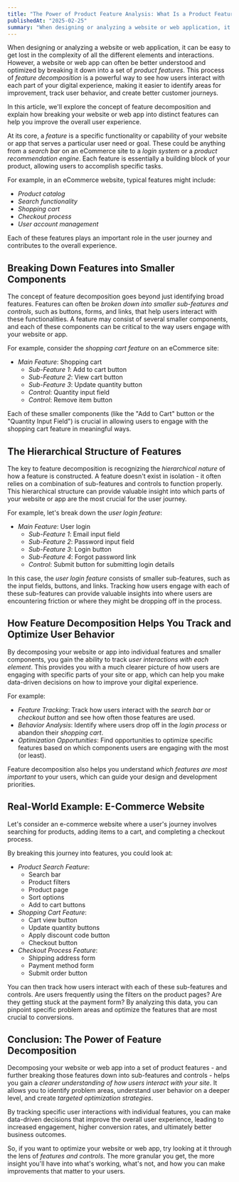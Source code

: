 ```yaml
---
title: "The Power of Product Feature Analysis: What Is a Product Feature"
publishedAt: "2025-02-25"
summary: "When designing or analyzing a website or web application, it can be easy to get lost in the complexity of all the different elements and interactions. However, a website or web app can often be better understood and optimized by breaking it down into a set of product features. This process of feature decomposition is a powerful way to see how users interact with each part of your digital experience, making it easier to identify areas for improvement, track user behavior, and create better customer journeys."
---
```


When designing or analyzing a website or web application, it can be easy to get lost in the complexity of all the different elements and interactions. However, a website or web app can often be better understood and optimized by breaking it down into a set of *product features*. This process of *feature decomposition* is a powerful way to see how users interact with each part of your digital experience, making it easier to identify areas for improvement, track user behavior, and create better customer journeys.

In this article, we'll explore the concept of feature decomposition and explain how breaking your website or web app into distinct features can help you improve the overall user experience.

At its core, a *feature* is a specific functionality or capability of your website or app that serves a particular user need or goal. These could be anything from a *search bar* on an eCommerce site to a *login system* or a *product recommendation engine*. Each feature is essentially a building block of your product, allowing users to accomplish specific tasks.

For example, in an eCommerce website, typical features might include:
- *Product catalog*
- *Search functionality*
- *Shopping cart*
- *Checkout process*
- *User account management*

Each of these features plays an important role in the user journey and contributes to the overall experience.

## Breaking Down Features into Smaller Components

The concept of feature decomposition goes beyond just identifying broad features. Features can often be *broken down into smaller sub-features and controls*, such as buttons, forms, and links, that help users interact with these functionalities. A feature may consist of several smaller components, and each of these components can be critical to the way users engage with your website or app.

For example, consider the *shopping cart feature* on an eCommerce site:
- *Main Feature*: Shopping cart
   - *Sub-Feature 1*: Add to cart button
   - *Sub-Feature 2*: View cart button
   - *Sub-Feature 3*: Update quantity button
   - *Control*: Quantity input field
   - *Control*: Remove item button

Each of these smaller components (like the "Add to Cart" button or the "Quantity Input Field") is crucial in allowing users to engage with the shopping cart feature in meaningful ways.

## The Hierarchical Structure of Features

The key to feature decomposition is recognizing the *hierarchical nature* of how a feature is constructed. A feature doesn't exist in isolation - it often relies on a combination of sub-features and controls to function properly. This hierarchical structure can provide valuable insight into which parts of your website or app are the most crucial for the user journey.

For example, let's break down the *user login feature*:
- *Main Feature*: User login
   - *Sub-Feature 1*: Email input field
   - *Sub-Feature 2*: Password input field
   - *Sub-Feature 3*: Login button
   - *Sub-Feature 4*: Forgot password link
   - *Control*: Submit button for submitting login details

In this case, the *user login feature* consists of smaller sub-features, such as the input fields, buttons, and links. Tracking how users engage with each of these sub-features can provide valuable insights into where users are encountering friction or where they might be dropping off in the process.

## How Feature Decomposition Helps You Track and Optimize User Behavior

By decomposing your website or app into individual features and smaller components, you gain the ability to track *user interactions with each element*. This provides you with a much clearer picture of how users are engaging with specific parts of your site or app, which can help you make data-driven decisions on how to improve your digital experience.

For example:
- *Feature Tracking*: Track how users interact with the *search bar* or *checkout button* and see how often those features are used.
- *Behavior Analysis*: Identify where users drop off in the *login process* or abandon their *shopping cart*.
- *Optimization Opportunities*: Find opportunities to optimize specific features based on which components users are engaging with the most (or least).

Feature decomposition also helps you understand *which features are most important* to your users, which can guide your design and development priorities.

## Real-World Example: E-Commerce Website

Let's consider an e-commerce website where a user's journey involves searching for products, adding items to a cart, and completing a checkout process.

By breaking this journey into features, you could look at:
- *Product Search Feature*: 
   - Search bar
   - Product filters
   - Product page
   - Sort options
   - Add to cart buttons
- *Shopping Cart Feature*:
   - Cart view button
   - Update quantity buttons
   - Apply discount code button
   - Checkout button
- *Checkout Process Feature*:
   - Shipping address form
   - Payment method form
   - Submit order button

You can then track how users interact with each of these sub-features and controls. Are users frequently using the filters on the product pages? Are they getting stuck at the payment form? By analyzing this data, you can pinpoint specific problem areas and optimize the features that are most crucial to conversions.

## Conclusion: The Power of Feature Decomposition

Decomposing your website or web app into a set of product features - and further breaking those features down into sub-features and controls - helps you gain a *clearer understanding of how users interact with your site*. It allows you to identify problem areas, understand user behavior on a deeper level, and create *targeted optimization strategies*.

By tracking specific user interactions with individual features, you can make data-driven decisions that improve the overall user experience, leading to increased engagement, higher conversion rates, and ultimately better business outcomes.

So, if you want to optimize your website or web app, try looking at it through the lens of *features and controls*. The more granular you get, the more insight you'll have into what's working, what's not, and how you can make improvements that matter to your users.